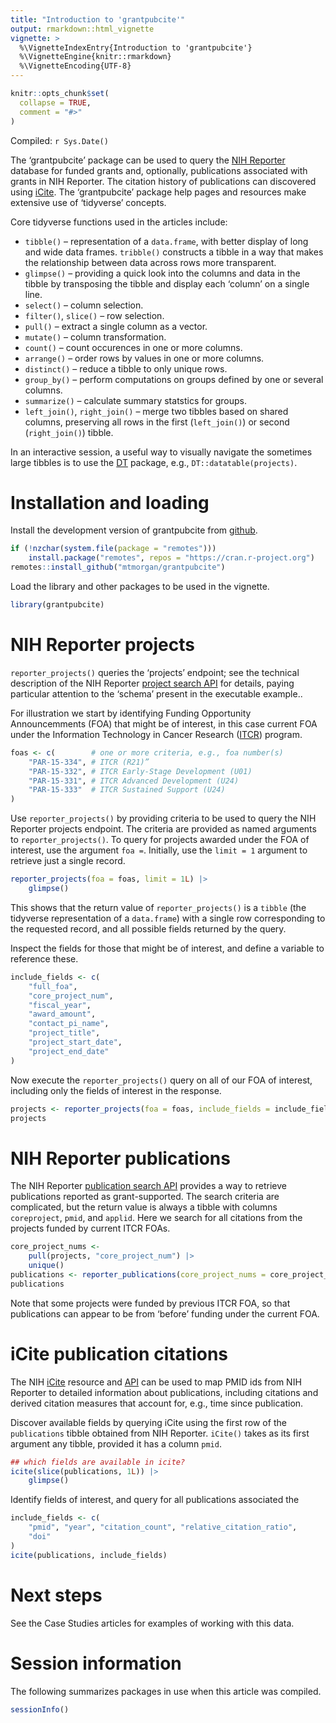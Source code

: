 ```yaml
---
title: "Introduction to 'grantpubcite'"
output: rmarkdown::html_vignette
vignette: >
  %\VignetteIndexEntry{Introduction to 'grantpubcite'}
  %\VignetteEngine{knitr::rmarkdown}
  %\VignetteEncoding{UTF-8}
---
```


```r
knitr::opts_chunk$set(
  collapse = TRUE,
  comment = "#>"
)
```

Compiled: `r Sys.Date()`

The 'grantpubcite' package can be used to query the [NIH Reporter][]
database for funded grants and, optionally, publications associated
with grants in NIH Reporter. The citation history of publications can
discovered using [iCite][].  The 'grantpubcite' package help pages and
resources make extensive use of 'tidyverse' concepts.

Core tidyverse functions used in the articles include:

- `tibble()` -- representation of a `data.frame`, with better display
  of long and wide data frames. `tribble()` constructs a tibble in a
  way that makes the relationship between data across rows more
  transparent.
- `glimpse()` -- providing a quick look into the columns and data in
  the tibble by transposing the tibble and display each 'column' on a
  single line.
- `select()` -- column selection.
- `filter()`, `slice()` -- row selection.
- `pull()` -- extract a single column as a vector.
- `mutate()` -- column transformation.
- `count()` -- count occurences in one or more columns.
- `arrange()` -- order rows by values in one or more columns.
- `distinct()` -- reduce a tibble to only unique rows.
- `group_by()` -- perform computations on groups defined by one or
  several columns.
- `summarize()` -- calculate summary statstics for groups.
- `left_join()`, `right_join()` -- merge two tibbles based on shared
  columns, preserving all rows in the first (`left_join()`) or second
  (`right_join()`) tibble.

In an interactive session, a useful way to visually navigate the
sometimes large tibbles is to use the [DT][] package, e.g.,
`DT::datatable(projects)`.

[DT]: https://cran.r-project.org/package=DT

[NIH Reporter]: https://reporter.nih.gov/
[iCite]: https://icite.od.nih.gov/

# Installation and loading

Install the development version of grantpubcite from [github][].

[github]: https://github.com/mtmorgan/grantpubcite

```r
if (!nzchar(system.file(package = "remotes")))
    install.package("remotes", repos = "https://cran.r-project.org")
remotes::install_github("mtmorgan/grantpubcite")
```

Load the library and other packages to be used in the vignette.

```r
library(grantpubcite)
```

# NIH Reporter projects

`reporter_projects()` queries the 'projects' endpoint; see the
technical description of the NIH Reporter [project search API][NIH
search] for details, paying particular attention to the 'schema'
present in the executable example..

[NIH search]: https://api.reporter.nih.gov/#!/Search/Projects

For illustration we start by identifying Funding Opportunity
Announcemments (FOA) that might be of interest, in this case current
FOA under the Information Technology in Cancer Research ([ITCR][])
program.

[ITCR]: https://itcr.cancer.gov/

```r
foas <- c(        # one or more criteria, e.g., foa number(s)
    "PAR-15-334", # ITCR (R21)”
    "PAR-15-332", # ITCR Early-Stage Development (U01)
    "PAR-15-331", # ITCR Advanced Development (U24)
    "PAR-15-333"  # ITCR Sustained Support (U24)
)
```

Use `reporter_projects()` by providing criteria to be used to query
the NIH Reporter projects endpoint. The criteria are provided as named
arguments to `reporter_projects()`. To query for projects awarded
under the FOA of interest, use the argument `foa =`. Initially, use
the `limit = 1` argument to retrieve just a single record.

```r
reporter_projects(foa = foas, limit = 1L) |>
    glimpse()
```

This shows that the return value of `reporter_projects()` is a
`tibble` (the tidyverse representation of a `data.frame`) with a
single row corresponding to the requested record, and all possible
fields returned by the query.

Inspect the fields for those that might be of interest, and define a
variable to reference these.

```r
include_fields <- c(
    "full_foa",
    "core_project_num",
    "fiscal_year",
    "award_amount",
    "contact_pi_name",
    "project_title",
    "project_start_date",
    "project_end_date"
)
```

Now execute the `reporter_projects()` query on all of our FOA of
interest, including only the fields of interest in the response.

```r
projects <- reporter_projects(foa = foas, include_fields = include_fields)
projects
```

# NIH Reporter publications

The NIH Reporter [publication search API][] provides a way to retrieve
publications reported as grant-supported. The search criteria are
complicated, but the return value is always a tibble with columns
`coreproject`, `pmid`, and `applid`. Here we search for all citations
from the projects funded by current ITCR FOAs.

[publication search API]: https://api.reporter.nih.gov/#!/Search/Publications

```r
core_project_nums <-
    pull(projects, "core_project_num") |>
    unique()
publications <- reporter_publications(core_project_nums = core_project_nums)
publications
```

Note that some projects were funded by previous ITCR FOA, so that
publications can appear to be from 'before' funding under the current
FOA.

# iCite publication citations

The NIH [iCite][] resource and [API][iCite API] can be used to map
PMID ids from NIH Reporter to detailed information about publications,
including citations and derived citation measures that account for,
e.g., time since publication.

[iCite API]: https://icite.od.nih.gov/api

Discover available fields by querying iCite using the first row of the
`publications` tibble obtained from NIH Reporter. `iCite()` takes as
its first argument any tibble, provided it has a column `pmid`.

```r
## which fields are available in icite?
icite(slice(publications, 1L)) |>
    glimpse()
```

Identify fields of interest, and query for all publications associated the

```r
include_fields <- c(
    "pmid", "year", "citation_count", "relative_citation_ratio",
    "doi"
)
icite(publications, include_fields)
```

# Next steps

See the Case Studies articles for examples of working with this data.

# Session information

The following summarizes packages in use when this article was compiled.

```r
sessionInfo()
```
